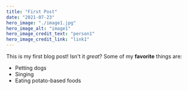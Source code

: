 ```yaml
---
title: "First Post"
date: "2021-07-23"
hero_image: "./image1.jpg"
hero_image_alt: "image1"
hero_image_credit_text: "person1"
hero_image_credit_link: "link1"
---
```

This is my first blog post! Isn't it *great*?
Some of my **favorite** things are:
* Petting dogs
* Singing
* Eating potato-based foods